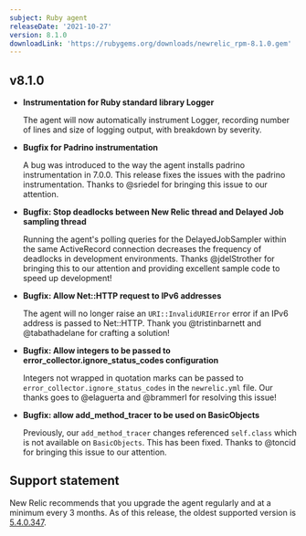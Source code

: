 ```yaml
---
subject: Ruby agent
releaseDate: '2021-10-27'
version: 8.1.0
downloadLink: 'https://rubygems.org/downloads/newrelic_rpm-8.1.0.gem'
---
```



  ## v8.1.0

  * **Instrumentation for Ruby standard library Logger**

    The agent will now automatically instrument Logger, recording number of lines and size of logging output, with breakdown by severity.

  * **Bugfix for Padrino instrumentation**

    A bug was introduced to the way the agent installs padrino instrumentation in 7.0.0. This release fixes the issues with the padrino instrumentation. Thanks to @sriedel for bringing this issue to our attention.

  * **Bugfix: Stop deadlocks between New Relic thread and Delayed Job sampling thread**

    Running the agent's polling queries for the DelayedJobSampler within the same ActiveRecord connection decreases the frequency of deadlocks in development environments. Thanks @jdelStrother for bringing this to our attention and providing excellent sample code to speed up development!

  * **Bugfix: Allow Net::HTTP request to IPv6 addresses**

    The agent will no longer raise an `URI::InvalidURIError` error if an IPv6 address is passed to Net::HTTP. Thank you @tristinbarnett and @tabathadelane for crafting a solution!

  * **Bugfix: Allow integers to be passed to error_collector.ignore_status_codes configuration**

    Integers not wrapped in quotation marks can be passed to `error_collector.ignore_status_codes` in the `newrelic.yml` file. Our thanks goes to @elaguerta and @brammerl for resolving this issue!

  * **Bugfix: allow add_method_tracer to be used on BasicObjects**

    Previously, our `add_method_tracer` changes referenced `self.class` which is not available on `BasicObjects`. This has been fixed. Thanks to @toncid for bringing this issue to our attention.


## Support statement

New Relic recommends that you upgrade the agent regularly and at a minimum every 3 months. As of this release, the oldest supported version is [5.4.0.347](https://docs.newrelic.com/docs/release-notes/agent-release-notes/ruby-release-notes/ruby-agent-540347).
